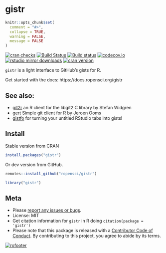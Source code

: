 gistr
=======

```r
knitr::opts_chunk$set(
  comment = "#>",
  collapse = TRUE,
  warning = FALSE,
  message = FALSE
)
```

[![cran checks](https://cranchecks.info/badges/worst/gistr)](https://cranchecks.info/pkgs/gistr)
[![Build Status](https://api.travis-ci.org/ropensci/gistr.png)](https://travis-ci.org/ropensci/gistr)
[![Build status](https://ci.appveyor.com/api/projects/status/4jmuxbbv8qg4139t/branch/master?svg=true)](https://ci.appveyor.com/project/sckott/gistr/branch/master)
[![codecov.io](https://codecov.io/github/ropensci/gistr/coverage.svg?branch=master)](https://codecov.io/github/ropensci/gistr?branch=master)
[![rstudio mirror downloads](https://cranlogs.r-pkg.org/badges/gistr)](https://github.com/metacran/cranlogs.app)
[![cran version](https://www.r-pkg.org/badges/version/gistr)](https://cran.r-project.org/package=gistr)

`gistr` is a light interface to GitHub's gists for R.

Get started with the docs: https://docs.ropensci.org/gistr

## See also:

* [git2r](https://github.com/ropensci/git2r) an R client for the libgit2 C library by Stefan Widgren
* [gert](https://github.com/r-lib/gert) Simple git client for R by Jeroen Ooms
* [gistfo](https://github.com/MilesMcBain/gistfo) for turning your untitled RStudio tabs into gists!

## Install

Stable version from CRAN

```r
install.packages("gistr")
```

Or dev version from GitHub.

```r
remotes::install_github("ropensci/gistr")
```

```r
library("gistr")
```

## Meta

* Please [report any issues or bugs](https://github.com/ropensci/gistr/issues).
* License: MIT
* Get citation information for `gistr` in R doing `citation(package = 'gistr')`
* Please note that this package is released with a [Contributor Code of Conduct](https://ropensci.org/code-of-conduct/). By contributing to this project, you agree to abide by its terms.

[![rofooter](https://ropensci.org/public_images/github_footer.png)](https://ropensci.org)
